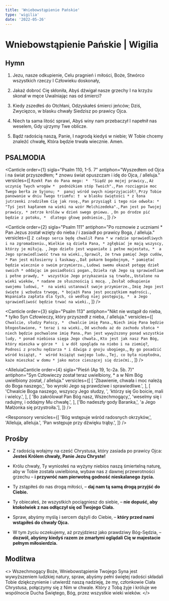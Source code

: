 ```yaml
---
title: 'Wniebowstąpienie Pańskie'
type: 'wigilia'
date: '2022-05-26'
---
```


# Wniebowstąpienie Pańskie | Wigilia

<OpeningVersicle />

## Hymn

1. Jezu, nasze odkupienie,
   Celu pragnień i miłości,
   Boże, Stwórco wszystkich rzeczy
   I Człowieku doskonały,

2. Jakaż dobroć Cię skłoniła,
   Abyś dźwigał nasze grzechy
   I na krzyżu skonał w męce
   Uwalniając nas od śmierci?

3. Kiedy zszedłeś do Otchłani,
   Odzyskałeś śmierci jeńców;
   Dziś, Zwycięzco, w blasku chwały
   Siedzisz po prawicy Ojca.

4. Niech ta sama litość sprawi,
   Abyś winy nam przebaczył
   I napełnił nas weselem,
   Gdy ujrzymy Twe oblicze.

5. Bądź radością naszą, Panie,
   I nagrodą kiedyś w niebie;
   W Tobie chcemy znaleźć chwałę,
   Która będzie trwała wiecznie. Amen.

## PSALMODIA

<Canticle
  order={1}
  sigla="Psalm 110, 1-5. 7"
  antiphon="Wyszedłem od Ojca i na świat przyszedłem; * znowu świat opuszczam i idę do Ojca, / alleluja."
  versicles={[
    `Rzekł Pan do Pana mego: * 
"Siądź po mojej prawicy,`,
    `Aż uczynię Twych wrogów * 
podnóżkiem stóp Twoich".`,
    `Pan rozciągnie moc Twego berła ze Syjonu; * 
panuj wśród swych nieprzyjaciół!`,
    `Przy Tobie panowanie w dniu Twego triumfu: † 
w blasku świętości *
z łona jutrzenki zrodziłem Cię jak rosę.`,
    `Pan przysiągł i tego nie odwoła: *
"Tyś jest kapłanem na wieki na wzór Melchizedeka".`,
    `Pan jest po Twojej prawicy, *
zetrze królów w dzień swego gniewu. `,
    `On po drodze pić będzie z potoku, * 
dlatego głowę podniesie.`,
  ]}
/>

<Canticle
  order={2}
  sigla="Psalm 111"
  antiphon="Po rozmowie z uczniami * Pan Jezus został wzięty do nieba / i zasiadł po prawicy Boga, / alleluja."
  versicles={[
    `Z całego serca będę chwalił Pana *
w radzie sprawiedliwych i na zgromadzeniu.`,
    `Wielkie są dzieła Pana, *
zgłębiać je mają wszyscy, którzy je miłują. `,
    `Jego dzieło jest wspaniałe i pełne majestatu, * 
a Jego sprawiedliwość trwa na wieki.`,
    `Sprawił, że trwa pamięć Jego cudów, *
Pan jest miłosierny i łaskawy.`,
    `Dał pokarm bogobojnym, *
pamiętać będzie wiecznie o swoim przymierzu.`,
    `Ludowi swemu okazał potęgę dzieł swoich *
oddając im posiadłości pogan.`,
    `Dzieła rąk Jego są sprawiedliwe i pełne prawdy, * 
wszystkie Jego przykazania są trwałe,`,
    `Ustalone na wieki wieków, *
nadane ze słusznością i mocą. `,
    `Zesłał odkupienie swojemu ludowi, * 
na wieki ustanowił swoje przymierze.`,
    `Imię Jego jest święte i wzbudza trwogę, *
bojaźń Pana jest początkiem mądrości.`,
    `Wspaniała zapłata dla tych, co według niej postępują, * 
a Jego sprawiedliwość będzie trwać na wieki.`,
  ]}
/>

<Canticle
  order={3}
  sigla="Psalm 113"
  antiphon="Nikt nie wstąpił do nieba, * tylko Syn Człowieczy, który przyszedł z nieba, / alleluja."
  versicles={[
    `Chwalcie, słudzy Pańscy, * 
chwalcie imię Pana.`,
    `Niech imię Pana będzie błogosławione, *
teraz i na wieki.`,
    `Od wschodu aż do zachodu słońca * 
niech będzie pochwalone imię Pana.`,
    `Pan jest wywyższony ponad wszystkie ludy, *
ponad niebiosa sięga Jego chwała.`,
    `Kto jest jak nasz Pan Bóg, który mieszka w górze * 
i w dół spogląda na niebo i na ziemię?`,
    `Podnosi z prochu nędzarza *
i dźwiga z gnoju ubogiego,`,
    `By go posadzić wśród książąt, * 
wśród książąt swojego ludu.`,
    `Tej, co była niepłodna, każe mieszkać w domu *
jako matce cieszącej się dziećmi.`,
  ]}
/>

<AlleluiaCanticle
  order={4}
  sigla="Pieśń (Ap 19, 1c-2a. 5b. 7)"
  antiphon="Syn Człowieczy został teraz uwielbiony, * a w Nim Bóg uwielbiony został, / alleluja."
  versicles={[
    [
      'Zbawienie, chwała i moc należą do Boga naszego,',
      'bo wyroki Jego są prawdziwe i sprawiedliwe.',
    ],
    [
      'Chwalcie Boga naszego, wszyscy Jego słudzy, ',
      'którzy się Go boicie, mali i wielcy.',
    ],
    [
      'Bo zakrólował Pan Bóg nasz, Wszechmogący,',
      'weselmy się i radujmy, i oddajmy Mu chwałę.',
    ],
    ['Bo nadeszły gody Baranka,', 'a Jego Małżonka się przystroiła.'],
  ]}
/>

<Passage
  sigla="Ef 2, 4-6"
  passage="Bóg, będąc bogaty w miłosierdzie, przez wielką swą miłość, jaką nas umiłował, i to nas, umarłych na skutek występków, razem z Chrystusem przywrócił do życia. Łaską bowiem jesteście zbawieni. Razem też wskrzesił i razem posadził na wyżynach niebieskich, w Chrystusie Jezusie."
/>

<Responsory
  versicles={[
    'Bóg wstępuje wśród radosnych okrzyków,',
    'Alleluja, alleluja.',
    'Pan wstępuje przy dźwięku trąby.',
  ]}
/>

<Magnificat
  isEve
  antiphon="Ojcze, objawiłem imię Twoje ludziom, których mi dałeś, * a teraz proszę za nimi, nie za światem, / bo idę do Ciebie, / alleluja."
/>

## Prośby

- Z radością wołajmy na cześć Chrystusa, który zasiada po prawicy Ojca: **Jesteś Królem chwały, Panie Jezu Chryste!**

- Królu chwały, Ty wyniosłeś na wyżyny niebios naszą śmiertelną naturę, aby w Tobie została uwielbiona, wybaw nas z dawnej przewrotności grzechu – **i przywróć nam pierwotną godność nieskalanego życia.**

- Ty zstąpiłeś do nas drogą miłości, – **daj nam tą samą drogą przyjść do Ciebie.**

- Ty obiecałeś, że wszystkich pociągniesz do siebie, – **nie dopuść, aby ktokolwiek z nas odłączył się od Twojego Ciała.**

- Spraw, abyśmy myślą i sercem dążyli do Ciebie, – **który przed nami wstąpiłeś do chwały Ojca.**

- W tym życiu oczekujemy, aż przyjdziesz jako prawdziwy Bóg-Sędzia, – **dozwól, abyśmy kiedyś razem ze zmarłymi oglądali Cię w majestacie pełnym miłosierdzia.**

<CustomIntercessions />

<KyrieEleison />

<LordsPrayer />

## Modlitwa

<>
  Wszechmogący Boże, Wniebowstąpienie Twojego Syna jest wywyższeniem ludzkiej
  natury, spraw, abyśmy pełni świętej radości składali Tobie dziękczynienie i
  utwierdź naszą nadzieję, że my, członkowie Ciała Chrystusa, połączymy się z
  Nim w chwale. Który z Tobą żyje i króluje we wspólnocie Ducha Świętego, Bóg,
  przez wszystkie wieki wieków.
</>

<Amen />

<BlessingAndConcludingVersicle />

<ReginaCaeli />
